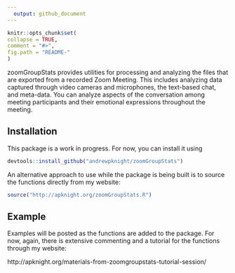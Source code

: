 ```yaml
---
  output: github_document
---
```


  <!-- README.md is generated from README.Rmd. Please edit that file -->

  ```r
knitr::opts_chunk$set(
  collapse = TRUE,
  comment = "#>",
  fig.path = "README-"
)
```

zoomGroupStats provides utilities for processing and analyzing the files that are exported from a recorded Zoom Meeting. This includes analyzing data captured through video cameras and microphones, the text-based chat, and meta-data. You can analyze aspects of the conversation among meeting participants and their emotional expressions throughout the meeting. 

## Installation

This package is a work in progress. For now, you can install it using

``` r
devtools::install_github("andrewpknight/zoomGroupStats")
```

An alternative approach to use while the package is being built is to source the functions directly from my website: 

``` r
source("http://apknight.org/zoomGroupStats.R")
```

## Example

Examples will be posted as the functions are added to the package. For now, again, there is extensive commenting and a tutorial for the functions through my website:

http://apknight.org/materials-from-zoomgroupstats-tutorial-session/
